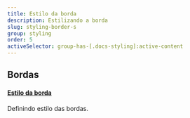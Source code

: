 ```yaml
---
title: Estilo da borda
description: Estilizando a borda
slug: styling-border-s
group: styling
order: 5
activeSelector: group-has-[.docs-styling]:active-content
---
```


## Bordas
#### [Estilo da borda](https://tailwindcss.com/docs/border-style)
Definindo estilo das bordas.
